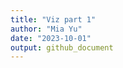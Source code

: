 ```yaml
---
title: "Viz part 1"
author: "Mia Yu"
date: "2023-10-01"
output: github_document
---
```


```r

```
